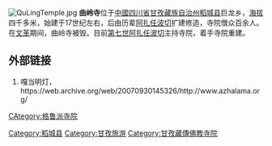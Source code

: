 {{coord|28.8169|N|100.4524|E|display=title|dim:1000_type:landmark_region:CN-51}}
[[File:QuLingTemple.jpg|thumb]]
'''曲岭寺'''位于[[中國|中國]][[四川省|四川省]][[甘孜藏族自治州|甘孜藏族自治州]][[稻城县|稻城县]]巨龙乡，[[海拔|海拔]]四千多米，始建于17世纪左右，后由历辈[[阿扎任波切|阿扎任波切]]扩建修造，寺院僧众百余人。在[[文革|文革]]期间，曲岭寺被毁。目前[[第七世阿扎任波切|第七世阿扎任波切]]主持寺院，着手寺院重建。

==外部链接==
# 嘎当明灯，https://web.archive.org/web/20070930145326/http://www.azhalama.org/

[[Category:稻城县|Category:稻城县]]
[[Category:甘孜旅游|Category:甘孜旅游]]
[[Category:甘孜藏傳佛教寺院|Category:甘孜藏傳佛教寺院]]
[[CAtegory:格鲁派寺院|CAtegory:格鲁派寺院]]
